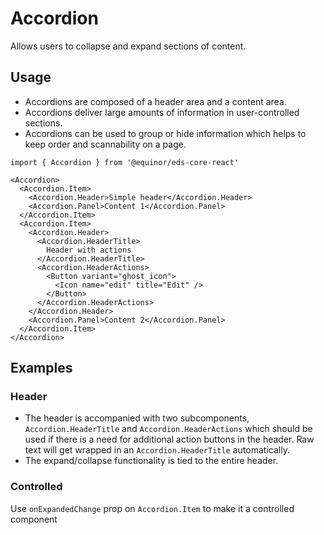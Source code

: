 
<Meta of={ComponentStories} />

# Accordion

Allows users to collapse and expand sections of content.

<Links 
    ariaUrl="https://www.w3.org/WAI/ARIA/apg/patterns/accordion/"
    figmaUrl="https://www.figma.com/file/0bGXR2sCwMVSDNyyzu5BXrO5/UI%E2%80%94User-Interface?node-id=17837%3A125"
    documentationUrl="https://eds.equinor.com/0b0c666ab/p/3706ca-accordion/b/43756f"
    sourceUrl="https://github.com/equinor/design-system/blob/develop/packages/eds-core-react/src/components/Accordion/Accordion.tsx"
    npmUrl="https://www.npmjs.com/package/@equinor/eds-core-react"
/>

<Primary />

<PropsTable />

## Usage

<ul>
    <li>Accordions are composed of a header area and a content area.</li>
    <li>Accordions deliver large amounts of information in user-controlled sections.</li>
    <li>Accordions can be used to group or hide information which helps to keep order and scannability on a page.</li>
</ul>

```tsx
import { Accordion } from '@equinor/eds-core-react'

<Accordion>
  <Accordion.Item>
    <Accordion.Header>Simple header</Accordion.Header>
    <Accordion.Panel>Content 1</Accordion.Panel>
  </Accordion.Item>
  <Accordion.Item>
    <Accordion.Header>
      <Accordion.HeaderTitle>
        Header with actions
      </Accordion.HeaderTitle>
      <Accordion.HeaderActions>
        <Button variant="ghost_icon">
          <Icon name="edit" title="Edit" />
        </Button>
      </Accordion.HeaderActions>
    </Accordion.Header>
    <Accordion.Panel>Content 2</Accordion.Panel>
  </Accordion.Item>
</Accordion>
```

## Examples

### Header

<ul>
    <li>The header is accompanied with two subcomponents, <code>Accordion.HeaderTitle</code> and 
    <code>Accordion.HeaderActions</code> which should be used if there is a need
     for additional action buttons in the header. Raw text will get wrapped 
     in an <code>Accordion.HeaderTitle</code> automatically.</li>
    <li>The expand/collapse functionality is tied to the entire header.</li>
</ul>

<Canvas of={ComponentStories.Header} />

### Controlled

Use `onExpandedChange` prop on `Accordion.Item` to make it a controlled component
<Canvas of={ComponentStories.Controlled} />

